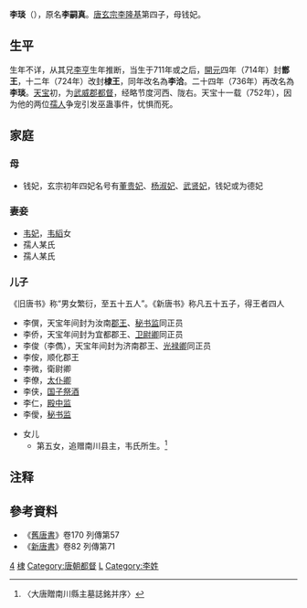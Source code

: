 {{not|李洽}}
'''李琰'''（{{bd|710年代|?|752年||catIdx=L}}），原名'''李嗣真'''。[[唐玄宗|唐玄宗李隆基]]第四子，母钱妃。
==生平==
生年不详，从其兄[[唐肅宗|李亨]]生年推断，当生于711年或之后，[[開元|開元]]四年（714年）封'''鄫王'''，十二年（724年）改封'''棣王'''，同年改名為'''李洽'''。二十四年（736年）再改名為'''李琰'''。[[天宝_(唐朝)|天宝]]初，为[[武威郡|武威郡]][[都督|都督]]，经略节度河西、陇右。天宝十一载（752年），因为他的两位[[孺人|孺人]]争宠引发巫蛊事件，忧惧而死。

== 家庭 ==
===母===
* 钱妃，玄宗初年四妃名号有[[董贵妃_(唐玄宗)|董贵妃]]、[[杨真一|杨淑妃]]、[[武贤妃_(唐)|武贤妃]]，钱妃或为德妃

===妻妾===
*[[韦妃_(李琰)|韦妃]]，[[韦縚|韦縚]]女
*孺人某氏
*孺人某氏
===儿子===
《旧唐书》称“男女繁衍，至五十五人”。《新唐书》称凡五十五子，得王者四人
*李僎，天宝年间封为汝南[[郡王|郡王]]、[[秘书监|秘书监]]同正员
*李侨，天宝年间封为宜都郡王、[[卫尉卿|卫尉卿]]同正员
*李俊（李儁），天宝年间封为济南郡王、[[光禄卿|光禄卿]]同正员
*李侒，顺化郡王
*李微，衛尉卿
*李僚，[[太仆卿|太仆卿]]
*李侠，[[国子祭酒|国子祭酒]]
*李仁，[[殿中监|殿中监]]
*李僾，[[秘书监|秘书监]]

*女儿
**第五女，追赠南川县主，韦氏所生。<ref>〈大唐贈南川縣主墓誌銘并序〉</ref>

== 注释 ==

<references/>

==參考資料==
*《[[舊唐書|舊唐書]]》卷170 列傳第57
*《[[新唐書|新唐書]]》卷82 列傳第71

[[Category:唐玄宗皇子|4]]
[[Category:唐朝宗室国王|棣]]
[[Category:唐朝都督|Category:唐朝都督]]
[[Category:唐朝詔改姓名者|L]]
[[Category:李姓|Category:李姓]]
